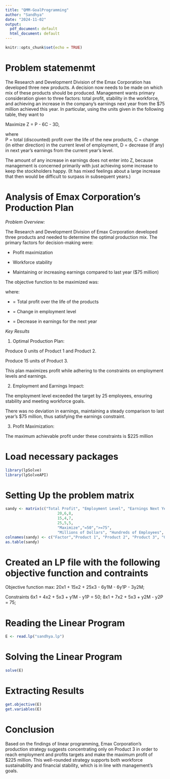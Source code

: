 ---
title: "QMM-GoalProgramming"
author: "Sandhya"
date: "2024-11-02"
output:
  pdf_document: default
  html_document: default
---

```{r setup, include=FALSE}
knitr::opts_chunk$set(echo = TRUE)
```


# Problem statemenmt

The Research and Development Division of the Emax Corporation has developed three new products. A decision now needs to be made on which mix of these products should be produced. Management wants primary consideration given to three factors: total profit, stability in the workforce, and achieving an increase in the company’s earnings next year from the $75 million achieved this year. In particular, using the units given in the following table, they want to 

Maximize Z = P - 6C - 3D, 

where  
P = total (discounted) profit over the life of the new products, 
C = change (in either direction) in the current level of employment, 
D = decrease (if any) in next year’s earnings from the current year’s level. 

The amount of any increase in earnings does not enter into Z, because management is concerned primarily with just achieving some increase to keep the stockholders happy. (It has mixed feelings about a large increase that then would be difficult to surpass in subsequent years.) 


# Analysis of Emax Corporation's Production Plan


*Problem Overview:*

The Research and Development Division of Emax Corporation developed three products and needed to determine the optimal production mix. The primary factors for decision-making were:

* Profit maximization

* Workforce stability

* Maintaining or increasing earnings compared to last year ($75 million)

The objective function to be maximized was:

where:

 * = Total profit over the life of the products

 * = Change in employment level

 * = Decrease in earnings for the next year
 

*Key Results*


1. Optimal Production Plan:

Produce 0 units of Product 1 and Product 2.

Produce 15 units of Product 3.

This plan maximizes profit while adhering to the constraints on employment levels and earnings.

2. Employment and Earnings Impact:

The employment level exceeded the target by 25 employees, ensuring stability and meeting workforce goals.

There was no deviation in earnings, maintaining a steady comparison to last year’s $75 million, thus satisfying the earnings constraint.

3. Profit Maximization:

The maximum achievable profit under these constraints is $225 million


# Load necessary packages
```{r}
library(lpSolve)
library(lpSolveAPI)
```

# Setting Up the problem matrix
```{r}
sandy <- matrix(c("Total Profit", "Employment Level", "Earnings Next Year",
                       20,6,8,
                       15,4,7,
                       25,5,5,
                       "Maximize","=50",">=75",
                       "Millions of Dollars", "Hundreds of Employees", "Millions of Dollars"), ncol=6, byrow = F)
colnames(sandy) <- c("Factor","Product 1", "Product 2", "Product 3", "Goal", "Units")
as.table(sandy)
```
# Created an LP file with the following objective function and contraints

Objective function max: 20x1 + 15x2 + 25x3 - 6y1M - 6y1P - 3y2M;

Constraints 
6x1 + 4x2 + 5x3 + y1M - y1P = 50; 
8x1 + 7x2 + 5x3 + y2M - y2P = 75;

# Reading the Linear Program
```{r}
E <- read.lp("sandhya.lp")
```

# Solving the Linear Program
```{r}
solve(E)
```
# Extracting Results
```{r}
get.objective(E)
get.variables(E)
```

# Conclusion
Based on the findings of linear programming, Emax Corporation's production strategy suggests concentrating only on Product 3 in order to reach employment and profits targets and make the maximum profit of $225 million. This well-rounded strategy supports both workforce sustainability and financial stability, which is in line with management's goals.
